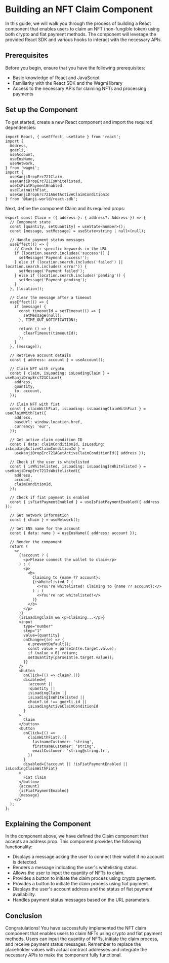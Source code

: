 # Building an NFT Claim Component
In this guide, we will walk you through the process of building a React component that enables users to claim an NFT (non-fungible token) using both crypto and fiat payment methods. The component will leverage the provided React SDK and various hooks to interact with the necessary APIs.

## Prerequisites
Before you begin, ensure that you have the following prerequisites:

- Basic knowledge of React and JavaScript
- Familiarity with the React SDK and the Wagmi library
- Access to the necessary APIs for claiming NFTs and processing payments

## Set up the Component
To get started, create a new React component and import the required dependencies:

```tsx
import React, { useEffect, useState } from 'react';
import {
  Address,
  goerli,
  useAccount,
  useEnsName,
  useNetwork,
} from 'wagmi';
import {
  useKanjiDropErc721Claim,
  useKanjiDropErc721IsWhitelisted,
  useIsFiatPaymentEnabled,
  useClaimWithFiat,
  useKanjiDropErc721AGetActiveClaimConditionId
} from '@kanji-world/react-sdk';
```

Next, define the component Claim and its required props:

```tsx
export const Claim = ({ address }: { address?: Address }) => {
  // Component state
  const [quantity, setQuantity] = useState<number>();
  const [message, setMessage] = useState<string | null>(null);

  // Handle payment status messages
  useEffect(() => {
    // Check for specific keywords in the URL
    if (location.search.includes('success')) {
      setMessage('Payment success!');
    } else if (location.search.includes('failed') || location.search.includes('error')) {
      setMessage('Payment failed');
    } else if (location.search.includes('pending')) {
      setMessage('Payment pending');
    }
  }, [location]);

  // Clear the message after a timeout
  useEffect(() => {
    if (message) {
      const timeoutId = setTimeout(() => {
        setMessage(null);
      }, TIME_OUT_NOTIFICATION);

      return () => {
        clearTimeout(timeoutId);
      };
    }
  }, [message]);

  // Retrieve account details
  const { address: account } = useAccount();

  // Claim NFT with crypto
  const { claim, isLoading: isLoadingClaim } = useKanjiDropErc721Claim({
    address,
    quantity,
    to: account,
  });

  // Claim NFT with fiat
  const { claimWithFiat, isLoading: isLoadingClaimWithFiat } = useClaimWithFiat({
    address,
    baseUrl: window.location.href,
    currency: 'eur',
  });

  // Get active claim condition ID
  const { data: claimConditionId, isLoading: isLoadingActiveClaimConditionId } =
    useKanjiDropErc721AGetActiveClaimConditionId({ address });

  // Check if the user is whitelisted
  const { isWhitelisted, isLoading: isLoadingIsWhitelisted } = useKanjiDropErc721IsWhitelisted({
    address,
    account,
    claimConditionId,
  });

  // Check if fiat payment is enabled
  const { isFiatPaymentEnabled } = useIsFiatPaymentEnabled({ address });

  // Get network information
  const { chain } = useNetwork();

  // Get ENS name for the account
  const { data: name } = useEnsName({ address: account });

  // Render the component
  return (
    <>
      {!account ? (
        <p>Please connect the wallet to claim</p>
      ) : (
        <p>
          <b>
            Claiming to {name ?? account}:
            {isWhitelisted ? (
              <>You're whitelisted! Claiming to {name ?? account}:</>
            ) : (
              <>You're not whitelisted!</>
            )}
          </b>
        </p>
      )}
      {isLoadingClaim && <p>Claiming...</p>}
      <input
        type="number"
        step="1"
        value={quantity}
        onChange={(e) => {
          e.preventDefault();
          const value = parseInt(e.target.value);
          if (value < 0) return;
          setQuantity(parseInt(e.target.value));
        }}
      />
      <button
        onClick={() => claim?.()}
        disabled={
          !account ||
          !quantity ||
          isLoadingClaim ||
          isLoadingIsWhitelisted ||
          chain?.id !== goerli.id ||
          isLoadingActiveClaimConditionId
        }
      >
        Claim
      </button>
      <button
        onClick={() =>
          claimWithFiat?.({
            lastnameCustomer: 'string',
            firstnameCustomer: 'string',
            emailCustomer: 'string@string.fr',
          })
        }
        disabled={!account || !isFiatPaymentEnabled || isLoadingClaimWithFiat}
      >
        Fiat Claim
      </button>
      {account}
      {isFiatPaymentEnabled}
      {message}
    </>
  );
};
```

## Explaining the Component
In the component above, we have defined the Claim component that accepts an address prop. This component provides the following functionality:

- Displays a message asking the user to connect their wallet if no account is detected.
- Renders a message indicating the user's whitelisting status.
- Allows the user to input the quantity of NFTs to claim.
- Provides a button to initiate the claim process using crypto payment.
- Provides a button to initiate the claim process using fiat payment.
- Displays the user's account address and the status of fiat payment availability.
- Handles payment status messages based on the URL parameters.

## Conclusion
Congratulations! You have successfully implemented the NFT claim component that enables users to claim NFTs using crypto and fiat payment methods. Users can input the quantity of NFTs, initiate the claim process, and receive payment status messages. Remember to replace the placeholder values with actual contract addresses and integrate the necessary APIs to make the component fully functional.

